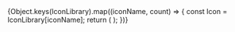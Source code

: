 
<Meta title="Icon" />

<IconGallery>
  {Object.keys(IconLibrary).map((iconName, count) => {
    const Icon = IconLibrary[iconName];
    return (
      <IconItem name={iconName} key={`icon-${count}`}>
        <Icon />
      </IconItem>
    );
  })}
</IconGallery>

